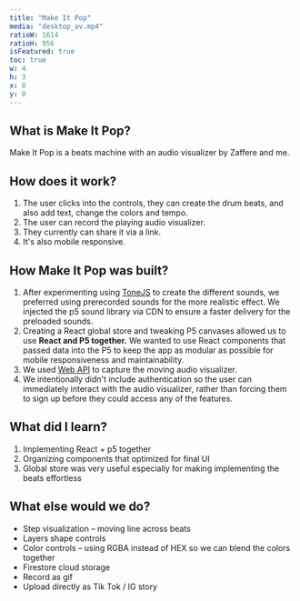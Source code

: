 ```yaml
---
title: "Make It Pop"
media: "desktop_av.mp4"
ratioW: 1614
ratioH: 956
isFeatured: true
toc: true
w: 4
h: 3
x: 0
y: 0
---
```


<PostLayout>

## What is Make It Pop?

Make It Pop is a beats machine with an audio visualizer by Zaffere and me.

## How does it work?

1. The user clicks into the controls, they can create the drum beats, and also add text, change the colors and tempo.
2. The user can record the playing audio visualizer.
3. They currently can share it via a link.
4. It's also mobile responsive.

## How Make It Pop was built?

1. After experimenting using [ToneJS](https://tonejs.github.io/docs/14.7.77/MembraneSynth.html) to create the different sounds, we preferred using prerecorded sounds for the more realistic effect. We injected the p5 sound library via CDN to ensure a faster delivery for the preloaded sounds.
2. Creating a React global store and tweaking P5 canvases allowed us to use **React and P5 together.** We wanted to use React components that passed data into the P5 to keep the app as modular as possible for mobile responsiveness and maintainability.
3. We used [Web API](https://developer.mozilla.org/en-US/docs/Web/API/MediaStream_Recording_API) to capture the moving audio visualizer.
4. We intentionally didn't include authentication so the user can immediately interact with the audio visualizer, rather than forcing them to sign up before they could access any of the features.

</PostLayout>

## What did I learn?

1. Implementing React + p5 together
2. Organizing components that optimized for final UI
3. Global store was very useful especially for making implementing the beats effortless

## What else would we do?

- Step visualization – moving line across beats
- Layers shape controls
- Color controls – using RGBA instead of HEX so we can blend the colors together
- Firestore cloud storage
- Record as gif
- Upload directly as Tik Tok / IG story
